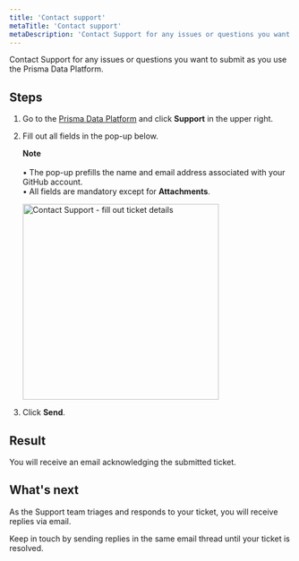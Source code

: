 ```yaml
---
title: 'Contact support'
metaTitle: 'Contact support'
metaDescription: 'Contact Support for any issues or questions you want to submit as you use the Prisma Data Platform.'
---
```


<TopBlock>

Contact Support for any issues or questions you want to submit as you use the Prisma Data Platform.

</TopBlock>

## Steps

1. Go to the [Prisma Data Platform](https://cloud.prisma.io) and click **Support** in the upper right.
2. Fill out all fields in the pop-up below.

   <Admonition>

   **Note**<br /><br />
   • The pop-up prefills the name and email address associated with your GitHub account.<br />
   • All fields are mandatory except for **Attachments**.

   </Admonition>

   <img
     src="./images/common/support-pop-up.png"
     width="350px"
     alt="Contact Support - fill out ticket details"
   />

3. Click **Send**.

## Result

You will receive an email acknowledging the submitted ticket.

## What's next

As the Support team triages and responds to your ticket, you will receive replies via email.

Keep in touch by sending replies in the same email thread until your ticket is resolved.
